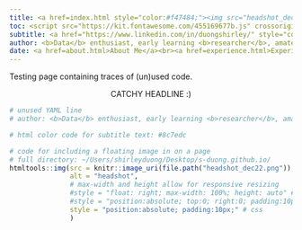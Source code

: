 ```yaml
---
title: <a href=index.html style="color:#f47484;"><img src="headshot_dec22.png"><br>Shirley Duong</a>
toc: <script src="https://kit.fontawesome.com/455169677b.js" crossorigin="anonymous"></script>
subtitle: <a href="https://www.linkedin.com/in/duongshirley/" style="color:#8c7edc;"><i class="fa-brands fa-linkedin" style="font-size:36px"></i></a> <a href="https://github.com/s-duong" style="color:#8c7edc;"><i class="fa fa-github" style="font-size:36px"></i></a> <a href="https://www.researchgate.net/profile/Shirley-Duong" style="color:#8c7edc;"><i class="fa-brands fa-researchgate" style="font-size:36px"></i></a> <a href="https://twitter.com/ShirleyDoesMath" style="color:#8c7edc;"><i class="fa-brands fa-square-twitter" style="font-size:36px"></i></a>
author: <b>Data</b> enthusiast, early learning <b>researcher</b>, amateur pie <b>artist</b>
date: <a href=about.html>About Me</a><br><a href=experience.html>Experience</a><br><a href=projects.html>Projects</a><br><a href=publications.html>Publications</a><br><a href=art.html>Pie Art</a><br><a href=credits.html>Credits</a>
---
```


Testing page containing traces of (un)used code.

<p style="text-align:center">
CATCHY HEADLINE :)
</p>



```r
# unused YAML line
# author: <b>Data</b> enthusiast, early learning <b>researcher</b>, amateur pie <b>artist</b>

# html color code for subtitle text: #8c7edc

# code for including a floating image in on a page
# full directory: ~/Users/shirleyduong/Desktop/s-duong.github.io/
htmltools::img(src = knitr::image_uri(file.path("headshot_dec22.png")), # file
               alt = "headshot", 
               # max-width and height allow for responsive resizing
               #style = "float: right; max-width: 100%; height: auto" # css
               #style = "position:absolute; top:0; right:0; padding:10px;" # css
               style = "position:absolute; padding:10px;" # css
               )
```


<!-- <p class="links">  -->
<!-- Let's connect <a href="mailto:shirleyduong5@gmail.com"><i class="fa-solid fa-envelope"></i></a> <a href="https://www.linkedin.com/in/duongshirley/"><i class="fa-brands fa-linkedin"></i></a> <a href="https://github.com/s-duong"><i class="fa fa-github"></i></a> <a href="https://www.researchgate.net/profile/Shirley-Duong"><i class="fa-brands fa-researchgate"></i></a> <a href="https://twitter.com/ShirleyDoesMath"><i class="fa-brands fa-square-twitter"></i></a> -->
<!-- </p> -->